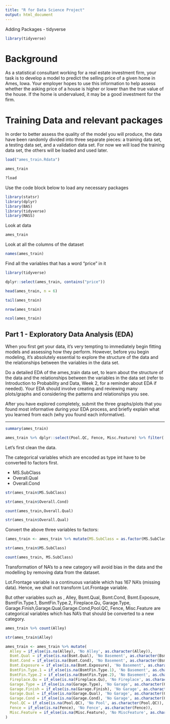 ```yaml
---
title: "R for Data Science Project"
output: html_document
---
```


Adding Packages - tidyverse

```r
library(tidyverse)
```

# Background

As a statistical consultant working for a real estate investment firm, your task is to develop a model to predict the selling price of a given home in Ames, Iowa. Your employer hopes to use this information to help assess whether the asking price of a house is higher or lower than the true value of the house. If the home is undervalued, it may be a good investment for the firm.

# Training Data and relevant packages

In order to better assess the quality of the model you will produce, the data have been randomly divided into three separate pieces: a training data set, a testing data set, and a validation data set. For now we will load the training data set, the others will be loaded and used later.

```r
load("ames_train.Rdata")
```

```r
ames_train
```

```r
?load
```


Use the code block below to load any necessary packages

```r
library(statsr)
library(dplyr)
library(BAS)
library(tidyverse)
library(MASS)
```

Look at data

```r
ames_train
```

Look at all the columns of the dataset

```r
names(ames_train)

```

Find all the variables that has a word "price" in it

```r
library(tidyverse)
```

```r
dplyr::select(ames_train, contains("price"))
```

```r
head(ames_train, n = 6)
```

```r
tail(ames_train)
```

```r
nrow(ames_train)
```

```r
ncol(ames_train)
```

## Part 1 - Exploratory Data Analysis (EDA)

When you first get your data, it's very tempting to immediately begin fitting models and assessing how they perform.  However, before you begin modeling, it's absolutely essential to explore the structure of the data and the relationships between the variables in the data set.

Do a detailed EDA of the ames_train data set, to learn about the structure of the data and the relationships between the variables in the data set (refer to Introduction to Probability and Data, Week 2, for a reminder about EDA if needed). Your EDA should involve creating and reviewing many plots/graphs and considering the patterns and relationships you see. 

After you have explored completely, submit the three graphs/plots that you found most informative during your EDA process, and briefly explain what you learned from each (why you found each informative).

* * *

```r
summary(ames_train)
```

```r
ames_train %>% dplyr::select(Pool.QC, Fence, Misc.Feature) %>% filter(!is.na(Misc.Feature))
```

Let's first clean the data.

The categorical variables which are encoded as type int have to be converted to factors first.

* MS.SubClass
* Overall.Qual
* Overall.Cond

```r
str(ames_train$MS.SubClass)
```

```r
str(ames_train$Overall.Cond)
```

```r
count(ames_train,Overall.Qual)
```


```r
str(ames_train$Overall.Qual)
```

Convert the above three variables to factors:

```r
(ames_train <- ames_train %>% mutate(MS.SubClass = as.factor(MS.SubClass), Overall.Qual = as.factor(Overall.Qual), Overall.Cond = as.factor(Overall.Cond)))
```

```r
str(ames_train$MS.SubClass)
```

```r
count(ames_train, MS.SubClass)
```

Transformation of NA's to a new category will avoid bias in the data and the modelling by removing data from the dataset.

Lot.Frontage variable is a continuous variable which has 167 NA's (missing data). Hence, we shall not transform Lot.Frontage variable. 

But other variables such as , Alley, Bsmt.Qual, Bsmt.Cond, Bsmt.Exposure, BsmtFin.Type.1, BsmtFin.Type.2, Fireplace.Qu, Garage.Type, Garage.Finish,Garage.Qual,Garage.Cond,Pool.QC, Fence, Misc.Feature are categorical variables which has NA's that should be converted to a new category.

```r
ames_train %>% count(Alley)
```

```r
str(ames_train$Alley)
```




```r
ames_train <- ames_train %>% mutate(
  Alley = if_else(is.na(Alley), 'No Alley', as.character(Alley)),
  Bsmt.Qual = if_else(is.na(Bsmt.Qual), 'No Basement', as.character(Bsmt.Qual)),
  Bsmt.Cond = if_else(is.na(Bsmt.Cond), 'No Basement', as.character(Bsmt.Cond)),
  Bsmt.Exposure = if_else(is.na(Bsmt.Exposure), 'No Basement', as.character(Bsmt.Cond)),
  BsmtFin.Type.1 = if_else(is.na(BsmtFin.Type.1), 'No Basement', as.character(BsmtFin.Type.1)),
  BsmtFin.Type.2 = if_else(is.na(BsmtFin.Type.2), 'No Basement', as.character(BsmtFin.Type.2)),
  Fireplace.Qu = if_else(is.na(Fireplace.Qu), 'No Fireplace', as.character(Fireplace.Qu)),
  Garage.Type = if_else(is.na(Garage.Type), 'No Garage', as.character(Garage.Type)),
  Garage.Finish = if_else(is.na(Garage.Finish), 'No Garage', as.character(Garage.Finish)),
  Garage.Qual = if_else(is.na(Garage.Qual), 'No Garage', as.character(Garage.Qual)),
  Garage.Cond = if_else(is.na(Garage.Cond), 'No Garage', as.character(Garage.Cond)),
  Pool.QC = if_else(is.na(Pool.QC), 'No Pool', as.character(Pool.QC)),
  Fence = if_else(is.na(Fence), 'No Fence', as.character(Fence)),
  Misc.Feature = if_else(is.na(Misc.Feature), 'No MiscFeature', as.character(Misc.Feature))
)
```

